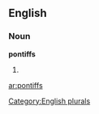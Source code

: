 
==English==

===Noun===
'''pontiffs'''

# {{plural of|[[pontiff]]}}

[[Category:English plurals]]

[[ar:pontiffs]]
